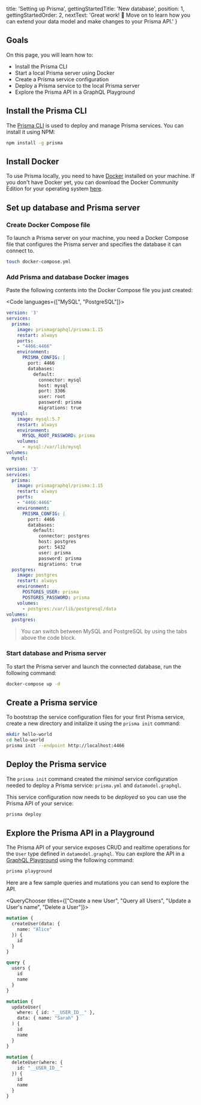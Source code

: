 
  title: 'Setting up Prisma',
  gettingStartedTitle: 'New database',
  position: 1,
  gettingStartedOrder: 2,
  nextText: 'Great work! 👏  Move on to learn how you can extend your data model and make changes to your Prisma API.'
}

## Goals

On this page, you will learn how to:

- Install the Prisma CLI
- Start a local Prisma server using Docker
- Create a Prisma service configuration
- Deploy a Prisma service to the local Prisma server
- Explore the Prisma API in a GraphQL Playground

## Install the Prisma CLI

The [Prisma CLI](https://www.npmjs.com/package/prisma) is used to deploy and manage Prisma services. You can install it using NPM:

```bash copy
npm install -g prisma
```

## Install Docker

To use Prisma locally, you need to have [Docker](https://www.docker.com) installed on your machine. If you don't have Docker yet, you can download the Docker Community Edition for your operating system [here](https://www.docker.com/community-edition).

## Set up database and Prisma server

### Create Docker Compose file

To launch a Prisma server on your machine, you need a Docker Compose file that configures the Prisma server and specifies the database it can connect to.

```bash copy
touch docker-compose.yml
```

### Add Prisma and database Docker images

Paste the following contents into the Docker Compose file you just created:

<Code languages={["MySQL", "PostgreSQL"]}>

```yml copy
version: '3'
services:
  prisma:
    image: prismagraphql/prisma:1.15
    restart: always
    ports:
    - "4466:4466"
    environment:
      PRISMA_CONFIG: |
        port: 4466
        databases:
          default:
            connector: mysql
            host: mysql
            port: 3306
            user: root
            password: prisma
            migrations: true
  mysql:
    image: mysql:5.7
    restart: always
    environment:
      MYSQL_ROOT_PASSWORD: prisma
    volumes:
      - mysql:/var/lib/mysql
volumes:
  mysql:
```

```yml copy
version: '3'
services:
  prisma:
    image: prismagraphql/prisma:1.15
    restart: always
    ports:
    - "4466:4466"
    environment:
      PRISMA_CONFIG: |
        port: 4466
        databases:
          default:
            connector: postgres
            host: postgres
            port: 5432
            user: prisma
            password: prisma
            migrations: true
  postgres:
    image: postgres
    restart: always
    environment:
      POSTGRES_USER: prisma
      POSTGRES_PASSWORD: prisma
    volumes:
      - postgres:/var/lib/postgresql/data
volumes:
  postgres:
```

</Code>


> You can switch between MySQL and PostgreSQL by using the tabs above the code block.

### Start database and Prisma server

To start the Prisma server and launch the connected database, run the following command:

```bash copy
docker-compose up -d
```

## Create a Prisma service

To bootstrap the service configuration files for your first Prisma service, create a new directory and initalize it using the `prisma init` command:

```bash copy
mkdir hello-world
cd hello-world
prisma init --endpoint http://localhost:4466
```

## Deploy the Prisma service

The `prisma init` command created the _minimal_ service configuration needed to deploy a Prisma service: `prisma.yml` and `datamodel.graphql`. 

This service configuration now needs to be _deployed_ so you can use the Prisma API of your service:

```bash copy
prisma deploy
```

## Explore the Prisma API in a Playground

The Prisma API of your service exposes CRUD and realtime operations for the `User` type defined in `datamodel.graphql`. You can explore the API in a [GraphQL Playground](https://github.com/prismagraphql/graphql-playground) using the following command:

```bash copy
prisma playground
```

Here are a few sample queries and mutations you can send to explore the API.


<QueryChooser titles={["Create a new User", "Query all Users", "Update a User's name", "Delete a User"]}>

```graphql lineNumbers,copy
mutation {
  createUser(data: {
    name: "Alice"
  }) {
    id
  }
}
```

```graphql lineNumbers,copy
query {
  users {
    id
    name
  }
}
```

```graphql lineNumbers,copy
mutation {
  updateUser(
    where: { id: "__USER_ID__" },
    data: { name: "Sarah" }
  ) {
    id
    name
  }
}
```

```graphql lineNumbers,copy
mutation {
  deleteUser(where: {
    id: "__USER_ID__"
  }) {
    id
    name
  }
}
```

</QueryChooser>